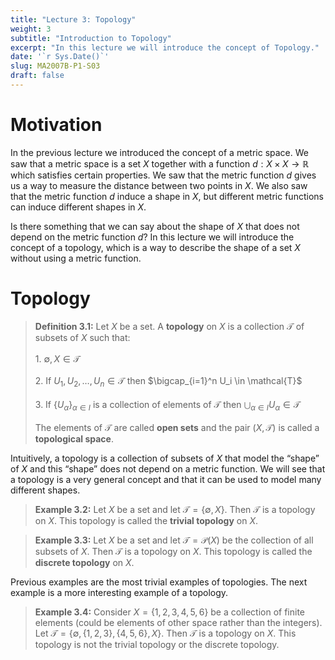 ---
title: "Lecture 3: Topology"
weight: 3
subtitle: "Introduction to Topology"
excerpt: "In this lecture we will introduce the concept of Topology."
date: '`r Sys.Date()`'
slug: MA2007B-P1-S03
draft: false
---

# Motivation

In the previous lecture we introduced the concept of a metric space. We saw that a metric space is a set $X$ together with a function $d: X \times X \to \mathbb{R}$ which satisfies certain properties. We saw that the metric function $d$ gives us a way to measure the distance between two points in $X$. We also saw that the metric function $d$ induce a shape in $X,$ but different metric functions can induce different shapes in $X.$

Is there something that we can say about the shape of $X$ that does not depend on the metric function $d$? In this lecture we will introduce the concept of a topology, which is a way to describe the shape of a set $X$ without using a metric function.

# Topology

> **Definition 3.1:** Let $X$ be a set. A **topology** on $X$ is a collection $\mathcal{T}$ of subsets of $X$ such that: <br/><br/>
> 1. $\emptyset, X \in \mathcal{T}$ <br/><br/> 
> 2. If $U_1, U_2, \dots, U_n \in \mathcal{T}$ then $\bigcap_{i=1}^n U_i \in \mathcal{T}$ <br/><br/>
> 3. If $\{U_\alpha\}_{\alpha \in I}$ is a collection of elements of $\mathcal{T}$ then $\bigcup_{\alpha \in I} U_\alpha \in \mathcal{T}$ <br/><br/>
> The elements of $\mathcal{T}$ are called **open sets** and the pair $(X, \mathcal{T})$ is called a **topological space**.

Intuitively, a topology is a collection of subsets of $X$ that model the "shape" of $X$ and this "shape" does not depend on a metric function. We will see that a topology is a very general concept and that it can be used to model many different shapes.

> **Example 3.2:** Let $X$ be a set and let $\mathcal{T} = \{\emptyset, X\}.$ Then $\mathcal{T}$ is a topology on $X.$ This topology is called the **trivial topology** on $X.$

> **Example 3.3:** Let $X$ be a set and let $\mathcal{T} = \mathcal{P}(X)$ be the collection of all subsets of $X$. Then $\mathcal{T}$ is a topology on $X.$ This topology is called the **discrete topology** on $X.$

Previous examples are the most trivial examples of topologies. The next example is a more interesting example of a topology.

> **Example 3.4:** Consider $X=\{1,2,3,4,5,6\}$ be a collection of finite elements (could be elements of other space rather than the integers). Let $\mathcal{T} = \{\emptyset, \{1,2,3\}, \{4,5,6\}, X\}.$ Then $\mathcal{T}$ is a topology on $X.$   This topology is not the trivial topology or the discrete topology.

